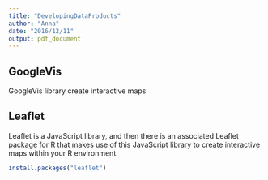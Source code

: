 ```yaml
---
title: "DevelopingDataProducts"
author: "Anna"
date: "2016/12/11"
output: pdf_document
---
```

## GoogleVis 

GoogleVis library create interactive maps


## Leaflet

Leaflet is a JavaScript library, and then there is an associated Leaflet package for R that makes use of this JavaScript library to create interactive maps within your R environment.

```r
install.packages("leaflet")
```